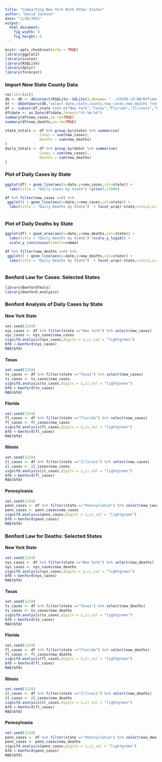 ```yaml
---
title: "Comparting New York With Other States"
author: "David Jackson"
date: "1/28/2021"
output: 
  html_document: 
    fig_width: 8
    fig_height: 6
---
```


```r
knitr::opts_chunk$set(echo = TRUE)
library(ggplot2)
library(scales)
library(RSQLite)
library(dplyr)
library(forecast)
```

### Import New State County Data

```r
rm(list=ls())
db <- db <- dbConnect(RSQLite::SQLite(),dbname= "../COVID-19-DB/NYTimes.sqlite3")
df <- dbGetQuery(db,"select date,state,county,new_cases,new_deaths from COUNTYDAILY")
df <- subset(df,state %in% c("New York","Texas","Florida","Illinois","Pennsylvania" ))
df$date <- as.Date(df$date,format="%Y-%m-%d")
summary(df$new_cases,na.rm=TRUE)
summary(df$new_deaths,na.rm=TRUE)
```

```r
state_totals <- df %>% group_by(state) %>% summarise(
                Cases = sum(new_cases),
                Deaths = sum(new_deaths)
)
daily_totals <- df %>% group_by(date) %>% summarise(
                Cases = sum(new_cases),
                Deaths = sum(new_deaths)
)
```

### Plot of Daily Cases by State

```r
ggplot(df) + geom_line(aes(x=date,y=new_cases,col=state)) +
  labs(title = "Daily Cases by State") +ylim(0,17000) 

df %>% filter(new_cases >=0) %>%
 ggplot() + geom_line(aes(x=date,y=new_cases,col=state)) +
  labs(title = "Daily Deaths by State")  + facet_wrap(~state,ncol=2,scale="free_y") 
   
```

### Plot of Daily Deaths by State

```r
ggplot(df) + geom_area(aes(x=date,y=new_deaths,col=state)) +
  labs(title = "Daily Deaths by State") +scale_y_log10() + 
  scale_y_continuous(labels=comma)

df %>% filter(new_deaths >=0) %>%
 ggplot() + geom_line(aes(x=date,y=new_deaths,col=state)) +
  labs(title = "Daily Deaths by State")  + facet_wrap(~state,ncol=2,scale="free_y") 
   
```

### Benford Law for Cases: Selected States

```r
library(BenfordTests)
library(benford.analysis)
```

### Benford Analysis of Daily  Cases by State
#### New York State

```r
set.seed(1234)
nys_cases <- df %>% filter(state =="New York") %>% select(new_cases)
nys_cases <- nys_cases$new_cases
signifd.analysis(nys_cases,digits = 1,ci_col = "lightgreen")
bfd <-benford(nys_cases)
MAD(bfd)
```

#### Texas

```r
set.seed(1234)
tx_cases <- df %>% filter(state =="Texas") %>% select(new_cases)
tx_cases <- tx_cases$new_cases
signifd.analysis(tx_cases,digits = 1,ci_col = "lightgreen")
bfd <-benford(tx_cases)
MAD(bfd)
```

#### Florida

```r
set.seed(1234)
fl_cases <- df %>% filter(state =="Florida") %>% select(new_cases)
fl_cases <- fl_cases$new_cases
signifd.analysis(fl_cases,digits = 1,ci_col = "lightgreen")
bfd <-benford(fl_cases)
MAD(bfd)
```

#### Illinois

```r
set.seed(1234)
il_cases <- df %>% filter(state =="Illinois") %>% select(new_cases)
il_cases <- il_cases$new_cases
signifd.analysis(il_cases,digits = 1,ci_col = "lightgreen")
bfd <-benford(fl_cases)
MAD(bfd)
```

#### Pennsylvania

```r
set.seed(1234)
penn_cases <- df %>% filter(state =="Pennsylvania") %>% select(new_cases)
penn_cases <- penn_cases$new_cases
signifd.analysis(penn_cases,digits = 1,ci_col = "lightgreen")
bfd <-benford(penn_cases)
MAD(bfd)
```

### Benford Law for Deaths: Selected States

#### New York State

```r
set.seed(1234)
nys_cases <- df %>% filter(state =="New York") %>% select(new_deaths)
nys_cases <- nys_cases$new_deaths
signifd.analysis(nys_cases,digits = 1,ci_col = "lightgreen")
bfd <-benford(nys_cases)
MAD(bfd)
```

#### Texas

```r
set.seed(1234)
tx_cases <- df %>% filter(state =="Texas") %>% select(new_deaths)
tx_cases <- tx_cases$new_deaths
signifd.analysis(tx_cases,digits = 1,ci_col = "lightgreen")
bfd <-benford(tx_cases)
MAD(bfd)
```

#### Florida

```r
set.seed(1234)
fl_cases <- df %>% filter(state =="Florida") %>% select(new_deaths)
fl_cases <- fl_cases$new_deaths
signifd.analysis(fl_cases,digits = 1,ci_col = "lightgreen")
bfd <-benford(fl_cases)
MAD(bfd)
```

#### Illinois

```r
set.seed(1234)
il_cases <- df %>% filter(state =="Illinois") %>% select(new_deaths)
il_cases <- il_cases$new_deaths
signifd.analysis(il_cases,digits = 1,ci_col = "lightgreen")
bfd <-benford(fl_cases)
MAD(bfd)
```

#### Pennsylvania

```r
set.seed(1234)
penn_cases <- df %>% filter(state =="Pennsylvania") %>% select(new_deaths)
penn_cases <- penn_cases$new_deaths
signifd.analysis(penn_cases,digits = 1,ci_col = "lightgreen")
bfd <-benford(penn_cases)
MAD(bfd)
```